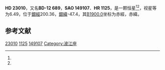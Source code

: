 {{Starbox begin
| name = HD 23010
}}
{{Starbox observe
| epoch = [[J2000.0|J2000.0]]
| constell = {{星座名待查}}<ref name=SIMBAD>{{cite web
 | url=http://simbad.u-strasbg.fr/simbad/sim-id?Ident=HR+1125
 | title =Pulsating variable Star
 | publisher=Centre de Données astronomiques de Strasbourg
 | work=SIMBAD
 | accessdate=2012-07-13}}</ref><ref name=DATA>{{cite web
 | url=http://vizier.u-strasbg.fr/viz-bin/VizieR-5?-out.add=.&-source=5050&-corr=PK=HR&-out.max=9999&HR=1125
 | title=VizieR Detailed Page
 | accessdate=2012-07-13
 | archive-date=2016-03-05
 | archive-url=https://web.archive.org/web/20160305032809/http://vizier.u-strasbg.fr/viz-bin/VizieR-5?-out.add=.&-source=5050&-corr=PK=HR&-out.max=9999&HR=1125
 | dead-url=no
 }}</ref>
| 星官 = 
| ra = {{RA|3|41|13.8}}<ref name=SIMBAD /><ref name=DATA />
| dec = {{DEC|-11|48|11}}<ref name=SIMBAD /><ref name=DATA />
| appmag_v = 6.49<ref name=SIMBAD /><ref name=DATA />
}}
{{Starbox character
| class = F5II<ref name=SIMBAD /><ref name=DATA />
| b-v = 0.36<ref name=SIMBAD /><ref name=DATA />
| u-b = 0.02?<ref name=SIMBAD /><ref name=DATA />
| r-i = <ref name=SIMBAD /><ref name=DATA />
| variable = 
}}
{{Starbox astrometry
| radial_v = 0.02
| prop_mo_ra = 29
| parallax = 
| p_error = 
}}
{{Starbox catalog
| names =BD-12 689，[[SAO星表|SAO]] 149107，[[HD星表|HD]] 23010，[[HR星表|HR]] 1125}}
{{Starbox reference |Simbad=HR+1125}}
{{Starbox end}}

'''HD 23010'''，又名'''BD-12 689'''，'''SAO 149107'''、'''HR 1125'''，是一颗恒星<ref name=SIMBAD /><ref name=DATA />，视星等为6.49，位于[[銀道座標系|銀經]]200.36，[[銀道座標系|銀緯]]-47.4，其[[B1900.0|B1900.0]]坐标为赤經{{RA|3|36|29}}，赤緯{{DEC|-12|-47.4|30}}。

== 参考文献 ==
{{reflist}}

{{star-stub}}

[[Category:HD和HDE天體|23010]]
[[Category:HR天體|1125]]
[[Category:SAO天體|149107]]
[[Category:波江座|Category:波江座]]